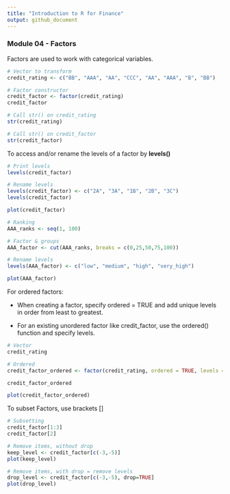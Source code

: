 ```yaml
---
title: "Introduction to R for Finance"
output: github_document
---
```


### Module 04 - Factors

Factors are used to work with categorical variables.

```r
# Vector to transform
credit_rating <- c("BB", "AAA", "AA", "CCC", "AA", "AAA", "B", "BB")

# Factor constructor
credit_factor <- factor(credit_rating)
credit_factor

# Call str() on credit_rating
str(credit_rating)

# Call str() on credit_factor
str(credit_factor)
```

To access and/or rename the levels of a factor by **levels()**

```r
# Print levels
levels(credit_factor)

# Rename levels
levels(credit_factor) <- c("2A", "3A", "1B", "2B", "3C")
levels(credit_factor)
```

```r
plot(credit_factor)
```

```r
# Ranking
AAA_ranks <- seq(1, 100)

# Factor & groups
AAA_factor <- cut(AAA_ranks, breaks = c(0,25,50,75,100))

# Rename levels
levels(AAA_factor) <- c("low", "medium", "high", "very_high")

plot(AAA_factor)
```

For ordered factors:

- When creating a factor, specify ordered = TRUE and add unique levels in order from least to greatest.

- For an existing unordered factor like credit_factor, use the ordered() function and specify levels.

```r
# Vector
credit_rating

# Ordered
credit_factor_ordered <- factor(credit_rating, ordered = TRUE, levels = c("AAA", "AA", "B", "BB", "CCC"))

credit_factor_ordered

plot(credit_factor_ordered)
```

To subset Factors, use brackets []

```r
# Subsetting
credit_factor[1:3]
credit_factor[2]

# Remove items, without drop
keep_level <- credit_factor[c(-3,-5)]
plot(keep_level)

# Remove items, with drop = remove levels
drop_level <- credit_factor[c(-3,-5), drop=TRUE]
plot(drop_level)
```


